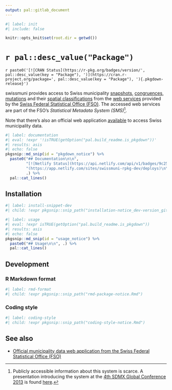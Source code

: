 ```yaml
---
output: pal::gitlab_document
---
```


```r
#| label: init
#| include: false

knitr::opts_knit$set(root.dir = getwd())
```

# `r pal::desc_value("Package")`

`r paste0('[![CRAN Status](https://r-pkg.org/badges/version/', pal::desc_value(key = "Package"), ')](https://cran.r-project.org/package=', pal::desc_value(key = "Package"), '){.pkgdown-release}')`

swissmuni provides access to Swiss municipality [snapshots](https://sms.bfs.admin.ch/WcfBFSSpecificService.svc/AnonymousRest/communes/snapshots),
[congruences](https://sms.bfs.admin.ch/WcfBFSSpecificService.svc/AnonymousRest/communes/correspondances),
[mutations](https://sms.bfs.admin.ch/WcfBFSSpecificService.svc/AnonymousRest/communes/mutations) and their [spatial
classifications](https://sms.bfs.admin.ch/WcfBFSSpecificService.svc/AnonymousRest/communes/levels) from the [web
services](https://www.bfs.admin.ch/bfs/de/home/dienstleistungen/forschung/api/api-gemeinde.assetdetail.15224054.html) provided by the [Swiss Federal Statistical
Office (FSO)](https://www.bfs.admin.ch/bfs/en/home.html). The accessed web services are part of the FSO's *Statistical Metadata System (SMS)*[^1].

Note that there's also an official web application [available](https://www.agvchapp.bfs.admin.ch/de/communes/query) to access Swiss municipality data.

```r
#| label: documentation
#| eval: !expr '!isTRUE(getOption("pal.build_readme.is_pkgdown"))'
#| results: asis
#| echo: false
pkgsnip::md_snip(id = "pkgdown_notice") %>%
  paste0("## Documentation\n\n",
         "[![Netlify Status](https://api.netlify.com/api/v1/badges/9c255431-9f12-4bd9-a169-a7be1e23b985/deploy-status)]",
         "(https://app.netlify.com/sites/swissmuni-rpkg-dev/deploys)\n\n",
         .) %>%
  pal::cat_lines()
```

[^1]: Publicly accessible information about this system is scarce. A presentation introducing the system at the [4th SDMX Global Conference
    2013](https://sdmx.org/?sdmx_events=4th-sdmx-global-conference) is found
    [here](https://web.archive.org/web/20200615113441/https://www.oecd.org/sdd/SDMX%202013%20Session%203.7%20-%20A%20statistical%20metadata%20system%20based%20on%20SDMX.pdf).

## Installation

```r
#| label: install-snippet-dev
#| child: !expr pkgsnip::snip_path("installation-notice_dev-version_gitlab.Rmd")
```

```r
#| label: usage
#| eval: !expr isTRUE(getOption("pal.build_readme.is_pkgdown"))
#| results: asis
#| echo: false
pkgsnip::md_snip(id = "usage_notice") %>%
  paste0("## Usage\n\n", .) %>%
  pal::cat_lines()
```

## Development

### R Markdown format

```r
#| label: rmd-format
#| child: !expr pkgsnip::snip_path("rmd-package-notice.Rmd")
```

### Coding style

```r
#| label: coding-style
#| child: !expr pkgsnip::snip_path("coding-style-notice.Rmd")
```

## See also

-   [Official municipality data web application from the Swiss Federal Statistical Office (FSO)](https://www.agvchapp.bfs.admin.ch/de/communes/query)
